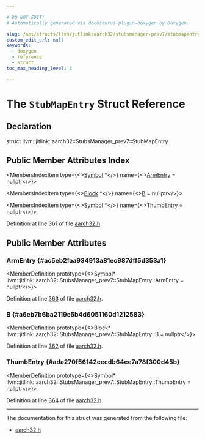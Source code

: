 ```yaml
---

# DO NOT EDIT!
# Automatically generated via docusaurus-plugin-doxygen by Doxygen.

slug: /api/structs/llvm/jitlink/aarch32/stubsmanager-prev7/stubmapentry
custom_edit_url: null
keywords:
  - doxygen
  - reference
  - struct
toc_max_heading_level: 3

---
```





# The `StubMapEntry` Struct Reference

<DoxygenPage pluginConfig={pluginConfig}>



## Declaration

<CodeBlock>struct llvm::jitlink::aarch32::StubsManager_prev7::StubMapEntry</CodeBlock>

## Public Member Attributes Index

<MembersIndex>

<MembersIndexItem
  type={<><a href="/docs/api/classes/llvm/jitlink/symbol">Symbol</a> &#42;</>}
  name={<><a href="#ac5eb2faa934913a81ec987dff5d353a1">ArmEntry</a> = nullptr</>}>
</MembersIndexItem>

<MembersIndexItem
  type={<><a href="/docs/api/classes/llvm/jitlink/block">Block</a> &#42;</>}
  name={<><a href="#a6eb7b6ba2119e5b4d6051160d1212583">B</a> = nullptr</>}>
</MembersIndexItem>

<MembersIndexItem
  type={<><a href="/docs/api/classes/llvm/jitlink/symbol">Symbol</a> &#42;</>}
  name={<><a href="#ada270f56142cecdb64ee7a78f300d45b">ThumbEntry</a> = nullptr</>}>
</MembersIndexItem>

</MembersIndex>


Definition at line 361 of file <a href="/docs/api/files/include/include/llvm/include/llvm/executionengine/include/llvm/executionengine/jitlink/aarch32-h">aarch32.h</a>.

<SectionDefinition>

## Public Member Attributes

### ArmEntry {#ac5eb2faa934913a81ec987dff5d353a1}

<MemberDefinition
  prototype={<>Symbol&#42; llvm::jitlink::aarch32::StubsManager&#95;prev7::StubMapEntry::ArmEntry = nullptr</>}>

Definition at line <a href="/docs/api/files/include/include/llvm/include/llvm/executionengine/include/llvm/executionengine/jitlink/aarch32-h/#l00363">363</a> of file <a href="/docs/api/files/include/include/llvm/include/llvm/executionengine/include/llvm/executionengine/jitlink/aarch32-h">aarch32.h</a>.
</MemberDefinition>

### B {#a6eb7b6ba2119e5b4d6051160d1212583}

<MemberDefinition
  prototype={<>Block&#42; llvm::jitlink::aarch32::StubsManager&#95;prev7::StubMapEntry::B = nullptr</>}>

Definition at line <a href="/docs/api/files/include/include/llvm/include/llvm/executionengine/include/llvm/executionengine/jitlink/aarch32-h/#l00362">362</a> of file <a href="/docs/api/files/include/include/llvm/include/llvm/executionengine/include/llvm/executionengine/jitlink/aarch32-h">aarch32.h</a>.
</MemberDefinition>

### ThumbEntry {#ada270f56142cecdb64ee7a78f300d45b}

<MemberDefinition
  prototype={<>Symbol&#42; llvm::jitlink::aarch32::StubsManager&#95;prev7::StubMapEntry::ThumbEntry = nullptr</>}>

Definition at line <a href="/docs/api/files/include/include/llvm/include/llvm/executionengine/include/llvm/executionengine/jitlink/aarch32-h/#l00364">364</a> of file <a href="/docs/api/files/include/include/llvm/include/llvm/executionengine/include/llvm/executionengine/jitlink/aarch32-h">aarch32.h</a>.
</MemberDefinition>

</SectionDefinition>

<hr/>

The documentation for this struct was generated from the following file:

<ul>
<li><a href="/docs/api/files/include/include/llvm/include/llvm/executionengine/include/llvm/executionengine/jitlink/aarch32-h">aarch32.h</a></li>
</ul>

</DoxygenPage>
